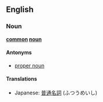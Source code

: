 ==English==
===Noun===
'''[[common]] [[noun]]'''

====Antonyms====
*[[proper noun]]

====Translations====
*Japanese: [[普通名詞]] (ふつうめいし)